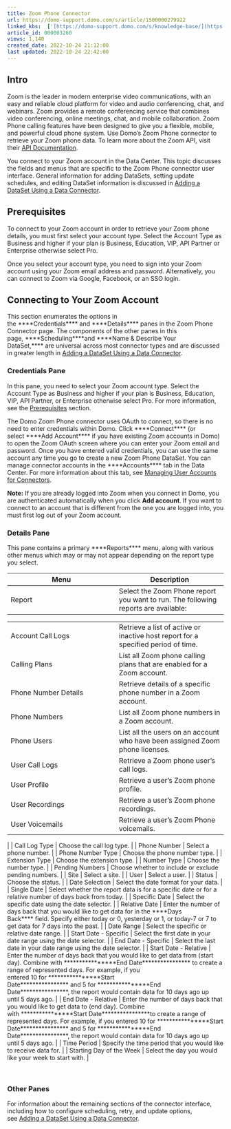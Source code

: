 ```yaml
---
title: Zoom Phone Connector
url: https://domo-support.domo.com/s/article/1500000279922
linked_kbs:  ['[https://domo-support.domo.com/s/knowledge-base/](https://domo-support.domo.com/s/knowledge-base/)', '[https://domo-support.domo.com/s/](https://domo-support.domo.com/s/)', '[https://domo-support.domo.com/s/topic/0TO5w000000ZammGAC](https://domo-support.domo.com/s/topic/0TO5w000000ZammGAC)', '[https://domo-support.domo.com/s/topic/0TO5w000000ZanLGAS](https://domo-support.domo.com/s/topic/0TO5w000000ZanLGAS)', '[https://domo-support.domo.com/s/topic/0TO5w000000ZaoQGAS](https://domo-support.domo.com/s/topic/0TO5w000000ZaoQGAS)', '[https://domo-support.domo.com/s/article/360042926274](https://domo-support.domo.com/s/article/360042926274)', '[https://domo-support.domo.com/s/article/360042926054](https://domo-support.domo.com/s/article/360042926054)', '[https://domo-support.domo.com/s/article/1500000279922](https://domo-support.domo.com/s/article/1500000279922)', '[https://domo-support.domo.com/s/topic/0TO5w000000ZaoQGAS/api-connectors](https://domo-support.domo.com/s/topic/0TO5w000000ZaoQGAS/api-connectors)', '[https://domo-support.domo.com/s/article/360043429933](https://domo-support.domo.com/s/article/360043429933)', '[https://domo-support.domo.com/s/article/360043429953](https://domo-support.domo.com/s/article/360043429953)', '[https://domo-support.domo.com/s/article/360042925494](https://domo-support.domo.com/s/article/360042925494)', '[https://domo-support.domo.com/s/article/4408174643607](https://domo-support.domo.com/s/article/4408174643607)', '[https://domo-support.domo.com/s/article/360043429913](https://domo-support.domo.com/s/article/360043429913)', '[https://domo-support.domo.com/s/login/](https://domo-support.domo.com/s/login/)']
article_id: 000003260
views: 1,140
created_date: 2022-10-24 21:12:00
last updated: 2022-10-24 22:42:00
---
```




Intro
-----


Zoom is the leader in modern enterprise video communications, with an easy and reliable cloud platform for video and audio conferencing, chat, and webinars. Zoom provides a remote conferencing service that combines video conferencing, online meetings, chat, and mobile collaboration. Zoom Phone calling features have been designed to give you a flexible, mobile, and powerful cloud phone system. Use Domo's Zoom Phone connector to retrieve your Zoom phone data. To learn more about the Zoom API, visit their [API Documentation](https://marketplace.zoom.us/docs/api-reference/zoom-api "https://marketplace.zoom.us/docs/api-reference/zoom-api").


You connect to your Zoom account in the Data Center. This topic discusses the fields and menus that are specific to the Zoom Phone connector user interface. General information for adding DataSets, setting update schedules, and editing DataSet information is discussed in [Adding a DataSet Using a Data Connector](/s/article/360042926274 "Adding a DataSet Using a Data Connector").


Prerequisites
-------------


To connect to your Zoom account in order to retrieve your Zoom phone details, you must first select your account type. Select the Account Type as Business and higher if your plan is Business, Education, VIP, API Partner or Enterprise otherwise select Pro.


Once you select your account type, you need to sign into your Zoom account using your Zoom email address and password. Alternatively, you can connect to Zoom via Google, Facebook, or an SSO login.


Connecting to Your Zoom Account
-------------------------------


This section enumerates the options in the ****Credentials**** and ****Details**** panes in the Zoom Phone Connector page. The components of the other panes in this page, ****Scheduling****and ****Name & Describe Your DataSet,**** are universal across most connector types and are discussed in greater length in [Adding a DataSet Using a Data Connector](/s/article/360042926274 "Adding a DataSet Using a Data Connector").


### Credentials Pane


In this pane, you need to select your Zoom account type. Select the Account Type as Business and higher if your plan is Business, Education, VIP, API Partner, or Enterprise otherwise select Pro. For more information, see the [Prerequisites](#h_01ES6Q0M3CMRZZB00W98J76EKF "Zoom Phone Connector") section.


The Domo Zoom Phone connector uses OAuth to connect, so there is no need to enter credentials within Domo. Click ****Connect**** (or select ****Add Account**** if you have existing Zoom accounts in Domo) to open the Zoom OAuth screen where you can enter your Zoom email and password. Once you have entered valid credentials, you can use the same account any time you go to create a new Zoom Phone DataSet. You can manage connector accounts in the ****Accounts**** tab in the Data Center. For more information about this tab, see [Managing User Accounts for Connectors](/s/article/360042926054 "Managing User Accounts for Connectors").




 


**Note:** If you are already logged into Zoom when you connect in Domo, you are authenticated automatically when you click **Add account**. If you want to connect to an account that is different from the one you are logged into, you must first log out of your Zoom account.



### Details Pane


This pane contains a primary ****Reports**** menu, along with various other menus which may or may not appear depending on the report type you select.




| Menu | Description |
| --- | --- |
| Report | Select the Zoom Phone report you want to run. The following reports are available:

|  |  |
| --- | --- |
| Account Call Logs | Retrieve a list of active or inactive host report for a specified period of time. |
| Calling Plans | List all Zoom phone calling plans that are enabled for a Zoom account. |
| Phone Number Details | Retrieve details of a specific phone number in a Zoom account. |
| Phone Numbers | List all Zoom phone numbers in a Zoom account. |
| Phone Users | List all the users on an account who have been assigned Zoom phone licenses. |
| User Call Logs | Retrieve a Zoom phone user's call logs. |
| User Profile | Retrieve a user's Zoom phone profile. |
| User Recordings | Retrieve a user's Zoom phone recordings. |
| User Voicemails | Retrieve a user's Zoom Phone voicemails. |

 |
| Call Log Type | Choose the call log type. |
| Phone Number | Select a phone number. |
| Phone Number Type | Choose the phone number type. |
| Extension Type | Choose the extension type. |
| Number Type | Choose the number type. |
| Pending Numbers | Choose whether to include or exclude pending numbers. |
| Site | Select a site. |
| User | Select a user. |
| Status | Choose the status. |
| Date Selection | Select the date format for your data. |
| Single Date | Select whether the report data is for a specific date or for a relative number of days back from today. |
| Specific Date | Select the specific date using the date selector. |
| Relative Date | Enter the number of days back that you would like to get data for in the ****Days Back**** field. Specify either today or 0, yesterday or 1, or today-7 or 7 to get data for 7 days into the past. |
| Date Range | Select the specific or relative date range. |
| Start Date - Specific | Select the first date in your date range using the date selector. |
| End Date - Specific | Select the last date in your date range using the date selector. |
| Start Date - Relative | Enter the number of days back that you would like to get data from (start day). Combine with ****************End Date**************** to create a range of represented days.
For example, if you entered 10 for ****************Start Date**************** and 5 for ****************End Date****************, the report would contain data for 10 days ago up until 5 days ago. |
| End Date - Relative | Enter the number of days back that you would like to get data to (end day). Combine with ****************Start Date****************to create a range of represented days.
For example, if you entered 10 for ****************Start Date**************** and 5 for ****************End Date****************, the report would contain data for 10 days ago up until 5 days ago. |
| Time Period | Specify the time period that you would like to receive data for. |
| Starting Day of the Week | Select the day you would like your week to start with. |


 


### Other Panes


For information about the remaining sections of the connector interface, including how to configure scheduling, retry, and update options, see [Adding a DataSet Using a Data Connector](/s/article/360042926274 "Adding a DataSet Using a Data Connector").


